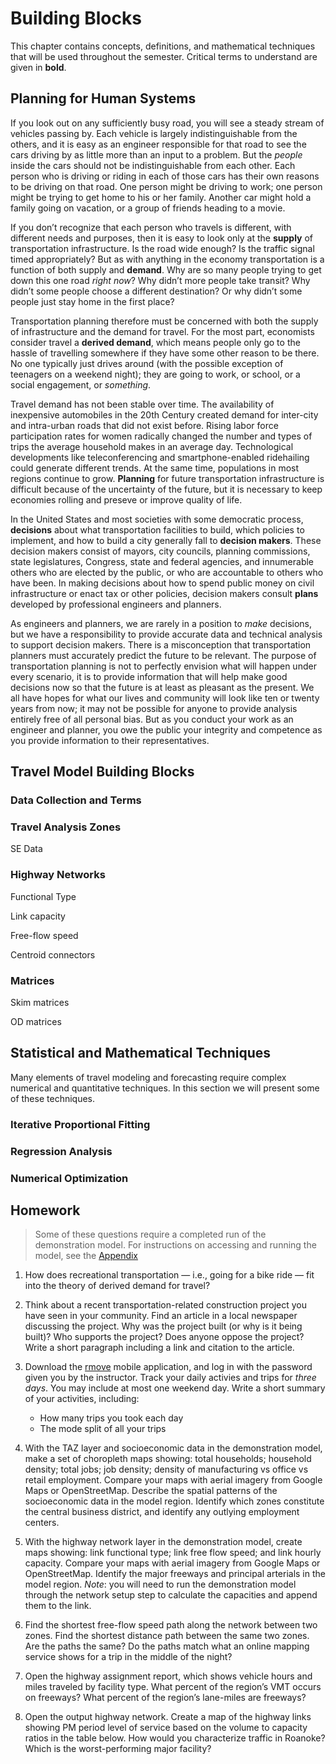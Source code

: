 # Building Blocks {#chap-blocks}

This chapter contains concepts, definitions, and mathematical techniques that will
be used throughout the semester. Critical terms to understand are given in **bold**.

## Planning for Human Systems

If you look out on any sufficiently busy road, you will see a steady stream of
vehicles passing by. Each vehicle is largely indistinguishable from the others,
and it is easy as an engineer responsible for that road to see the cars driving
by as little more than an input to a problem. But the *people* inside the cars
should not be indistinguishable from each other. Each person who is driving or
riding in each of those cars has their own reasons to be driving on that road.
One person might be driving to work; one person might be trying to get home to
his or her family. Another car might hold a family going on vacation, or a group
of friends heading to a movie.

If you don't recognize that each person who travels is different, with different
needs and purposes, then it is easy to look only at the **supply** of transportation
infrastructure. Is the road wide enough? Is the traffic signal timed appropriately?
But as with anything in the economy transportation is a function of both supply 
and **demand**. Why are so many people trying to get down this one road *right now*?
Why didn't more people take transit? Why didn't some people choose a different
destination? Or why didn't some people just stay home in the first place? 

Transportation planning therefore must be concerned with both the supply of
infrastructure and the demand for travel. For the most part, economists consider
travel a **derived demand**, which means people only go to the hassle of 
travelling somewhere if they have some other reason to be there. No one 
typically just drives around (with the possible exception of teenagers on a
weekend night); they are going to work, or school, or a social engagement, or
*something*.

Travel demand has not been stable over time. The availability of inexpensive
automobiles in the 20th Century created demand for inter-city and intra-urban
roads that did not exist before. Rising labor force participation rates for
women radically changed the number and types of trips the average household
makes in an average day. Technological developments like teleconferencing and
smartphone-enabled ridehailing could generate different trends. At the same
time, populations in most regions continue to grow. **Planning** for future 
transportation infrastructure is difficult because of the uncertainty of the
future, but it is necessary to keep economies rolling and preseve or improve
quality of life.

In the United States and most societies with some democratic process,
**decisions** about what transportation facilities to build, which policies to
implement, and how to build a city generally fall to **decision makers**. These
decision makers consist of mayors, city councils, planning commissions, 
state legislatures, Congress, state and federal agencies, and innumerable others
who are elected by the public, or who are accountable to others who have been.
In making decisions about how to spend public money on civil infrastructure or
enact tax or other policies, decision makers consult **plans** developed by
professional engineers and planners.

As engineers and planners, we are rarely in a position to *make* decisions, but
we have a responsibility to provide accurate data and technical analysis to 
support decision makers. There is a misconception that transportation planners
must accurately predict the future to be relevant. The purpose of transportation
planning is not to perfectly envision what will happen under every scenario, 
it is to provide information that will help make good decisions now so that
the future is at least as pleasant as the present. We all have hopes for what
our lives and community will look like ten or twenty years from now; it may not
be possible for anyone to provide analysis entirely free of all personal bias.
But as you conduct your work as an engineer and planner, you owe the public your
integrity and competence as you provide information to their representatives.


## Travel Model Building Blocks

### Data Collection and Terms

### Travel Analysis Zones

SE Data


### Highway Networks

Functional Type

Link capacity

Free-flow speed

Centroid connectors

### Matrices

Skim matrices

OD matrices


## Statistical and Mathematical Techniques

Many elements of travel modeling and forecasting require complex numerical and
quantitative techniques. In this section we will present some of these techniques.

### Iterative Proportional Fitting

### Regression Analysis

### Numerical Optimization

## Homework {-#hw-blocks}

> Some of these questions require a completed run of the demonstration model.
For instructions on accessing and running the model, see the [Appendix](#app-demomodel)

1. How does recreational transportation --- i.e., going for a bike ride --- fit into the
theory of derived demand for travel?

1. Think about a recent transportation-related construction project you have
seen in your community. Find an article in a local newspaper discussing the project.
Why was the project built (or why is it being built)? Who supports the project?
Does anyone oppose the project? Write a short paragraph including a link and 
citation to the article.

1. Download the [rmove](https://rmove.rsginc.com/) mobile application, and log 
in with the password given you by the instructor. Track your daily activies and
trips for *three days*. You may include at most one weekend day. Write a short
summary of your activities, including:

    - How many trips you took each day
    - The mode split of all your trips

1. With the TAZ layer and socioeconomic data in the demonstration model, make a
set of choropleth maps showing: total households; household density; total jobs;
job density; density of manufacturing vs office vs retail employment. Compare
your maps with aerial imagery from Google Maps or OpenStreetMap. Describe the
spatial patterns of the socioeconomic data in the model region. Identify which
zones constitute the central business district, and identify any outlying
employment centers.

1. With the highway network layer in the demonstration model, create maps
showing: link functional type; link free flow speed; and link hourly capacity.
Compare your maps with aerial imagery from Google Maps or OpenStreetMap.
Identify the major freeways and principal arterials in the model region. *Note*:
you will need to run the demonstration model through the network setup step to
calculate the capacities and append them to the link.
   
1. Find the shortest free-flow speed path along the network between two zones.
Find the shortest distance path between the same two zones. Are the paths the
same? Do the paths match what an online mapping service shows for a trip in the
middle of the night?

1. Open the highway assignment report, which shows vehicle hours and miles
traveled by facility type. What percent of the region's VMT occurs on freeways?
What percent of the region's lane-miles are freeways? 

1. Open the output highway network. Create a map of the 
highway links showing PM period level of service based on the volume to capacity
ratios in the table below. How would you characterize traffic in Roanoke? Which
is the worst-performing major facility?



